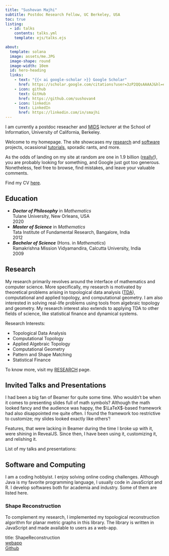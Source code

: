 ```yaml
---
title: "Sushovan Majhi"
subtitle: Postdoc Research Fellow, UC Berkeley, USA
toc: true
listing: 
  - id: talks
    contents: talks.yml
    template: ejs/talks.ejs

about: 
  template: solana
  image: assets/me.JPG
  image-shape: round
  image-width: 10em
  id: hero-heading
  links: 
    - text: "{{< ai google-scholar >}} Google Scholar"
      href: https://scholar.google.com/citations?user=3zP2QQsAAAAJ&hl=en&oi=ao
    - icon: github
      text: GitHub
      href: https://github.com/sushovan4
    - icon: linkedin
      text: LinkedIn
      href: https://linkedin.com/in/smajhi
---
```


::: {#hero-heading}
I am currently a postdoc reseacher and [MIDS](https://ischoolonline.berkeley.edu/data-science/) lecturer at the School of Information, University of California, Berkeley.

Welcome to my homepage. The site showcases my [research](#research) and [software](#software-and-computing) projects, ocassional [tutorials](/tutorials/), sporadic rants, and more.

As the odds of landing on my site at random are one in 1.9 billion ([really!](https://www.internetlivestats.com/watch/websites/)), you are probably looking for something, and Google just got too generous. Nonetheless, feel free to browse, find mistakes, and leave your valuable comments.

Find my CV [here](assets/cv.pdf).
:::

## Education
<ul class="timeline">
  <li class="item">
    ***Doctor of Philosophy*** in *Mathematics*  
    Tulane University, New Orleans, USA
    <div class="year">2020</div>
  </li>
  <li class="item">
    ***Master of Science*** in *Mathematics*  
    Tata Institute of Fundamental Research, Bangalore, India
    <div class="year">2012</div>
  </li>
  <li class="item">
    ***Bachelor of Science*** (Hons. in *Mathematics*)  
    Ramakrishna Mission Vidyamandira, Calcutta University, India
    <div class="year">2009</div>
  </li>
</ul>


## Research
My research primarily revolves around the interface of mathematics and computer science. More specifically, my research is motivated by theoretical problems arising in topological data analysis ([TDA](https://en.wikipedia.org/wiki/Topological_data_analysis)), computational and applied topology, and computational geometry. I am also interested in solving real-life problems using tools from algebraic topology and geometry. My research interest also extends to applying TDA to other fields of science, like statistical finance and dynamical systems. 

Research Interests:  

- Topological Data Analysis  
- Computational Topology  
- Applied Algebraic Topology  
- Computational Geometry  
- Pattern and Shape Matching
- Statistical Finance

To know more, visit my [RESEARCH](/research) page.

## Invited Talks and Presentations
I had been a big fan of Beamer for quite some time. Who wouldn't be when it comes to presenting slides full of math symbols? Although the math looked fancy and the audience was happy, the $\LaTeX$-based framework had also disappointed me quite often. I found the framework too restrictive to customize; my slides looked exactly like others'!

Features, that were lacking in Beamer during the time I broke up with it, were shining in RevealJS. Since then, I have been using it, customizing it, and relishing it.

List of my talks and presentations:    

::: {#talks}
:::

## Software and Computing
I am a coding hobbyist. I enjoy solving online coding challenges. Although Java is my favorite programming language, I usually code in JavaScript and R. I develop softwares both for academia and industry. Some of them are listed here.

### Shape Reconstruction
To complement my research, I implemented my topological reconstruction algorithm for planar metric graphs in this library.  The library is written in JavaScript and made available to users as a web-app.  

title: ShapeReconstruction  
[webapp](http://smajhi.com/shape-reconstruction)  
[Github](https://github.com/sushovan4/shape-reconstruction)  
